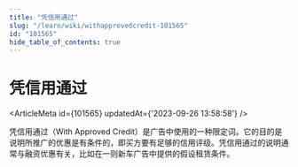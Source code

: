 ```yaml
---
title: "凭信用通过"
slug: "/learn/wiki/withapprovedcredit-101565"
id: "101565"
hide_table_of_contents: true
---
```



# 凭信用通过

<ArticleMeta id={101565} updatedAt={'2023-09-26 13:58:58'} />
<div className='border-solid border-b border-t-0 my-4 border-[var(--ifm-color-gray-300)]' />

凭信用通过（With Approved Credit）是广告中使用的一种限定词。它的目的是说明所推广的优惠是有条件的，即买方要有足够的信用评级。凭信用通过的说明通常与融资优惠有关，比如在一则新车广告中提供的假设租赁条件。
